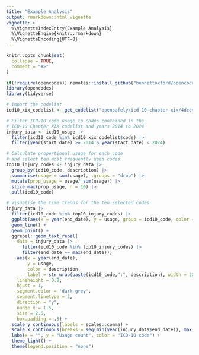 ```yaml
---
title: "Example Analysis"
output: rmarkdown::html_vignette
vignette: >
  %\VignetteIndexEntry{Example Analysis}
  %\VignetteEngine{knitr::rmarkdown}
  %\VignetteEncoding{UTF-8}
---
```


```r
knitr::opts_chunk$set(
  collapse = TRUE,
  comment = "#>"
)
```

```r
if(!require(opencodes)) remotes::install_github("bennettoxford/opencodes")
library(opencodes)
library(tidyverse)
```

```r
# Import the codelist
icd10_xix_codelist <- get_codelist("opensafely/icd-10-chapter-xix/4dce479b/")
```

```r
# Filter ICD-10 code usage to codes contained in the
# ICD-10 Chapter XIX codelist and years 2014 to 2024
injury_data <- icd10_usage |>
  filter(icd10_code %in% icd10_xix_codelist$code) |>
  filter(year(start_date) >= 2014 & year(start_date) < 2024)

# Calculate proportional usage for each code 
# and select ten most frequently used codes
top10_injury_codes <- injury_data |> 
  group_by(icd10_code, description) |>
  summarise(usage = sum(usage), .groups = "drop") |>
  mutate(prop_usage = usage/ sum(usage)) |>
  slice_max(prop_usage, n = 10) |>
  pull(icd10_code)
```

```r
# Visualise the time trends for the ten selected codes
injury_data |>
  filter(icd10_code %in% top10_injury_codes) |>
  ggplot(aes(x = year(end_date), y = usage, group = icd10_code, color = description)) +
  geom_line() +
  geom_point() +
  ggrepel::geom_text_repel(
    data = injury_data |>
      filter(icd10_code %in% top10_injury_codes) |>
      filter(end_date == max(end_date)),
    aes(x = year(end_date),
        y = usage,
        color = description,
        label = str_wrap(paste(icd10_code,":", description), width = 20)),
    lineheight = 0.8,
    hjust = 1,
    segment.color = 'dark grey',
    segment.linetype = 2,
    direction = "y",
    nudge_x = 1.5,
    size = 2.5,
    box.padding = .3) +
  scale_y_continuous(labels = scales::comma) +
  scale_x_continuous(breaks = seq(min(year(injury_data$end_date)), max(year(injury_data$end_date)), by = 1)) +
  labs(x = "", y = "Usage count", color = "ICD-10 code") +
  theme_light() +
  theme(legend.position = "none")

```



